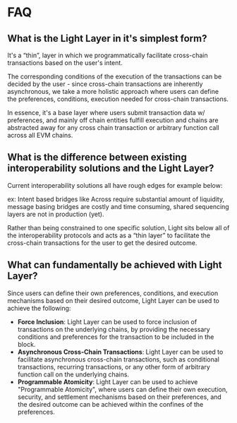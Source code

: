 # FAQ

## What is the Light Layer in it's simplest form?

It's a “thin”, layer in which we programmatically facilitate cross-chain transactions based on the user's intent.

The corresponding conditions of the execution of the transactions can be decided by the user - since cross-chain transactions are inherently asynchronous, we take a more holistic approach where users can define the preferences, conditions, execution needed for cross-chain transactions.

In essence, it's a base layer where users submit transaction data w/ preferences, and mainly off chain entities fulfill execution and chains are abstracted away for any cross chain transaction or arbitrary function call across all EVM chains.

## What is the difference between existing interoperability solutions and the Light Layer?

Current interoperability solutions all have rough edges for example below:

ex: Intent based bridges like Across require substantial amount of liquidity, message basing bridges are costly and time consuming, shared sequencing layers are not in production (yet).

Rather than being constrained to one specific solution, Light sits below all of the interoperability protocols and acts as a “thin layer” to facilitate the cross-chain transactions for the user to get the desired outcome.

## What can fundamentally be achieved with Light Layer?

Since users can define their own preferences, conditions, and execution mechanisms based on their desired outcome, Light Layer can be used to achieve the following:

- **Force Inclusion**:
  Light Layer can be used to force inclusion of transactions on the underlying chains, by providing the necessary conditions and preferences for the transaction to be included in the block.
- **Asynchronous Cross-Chain Transactions**:
  Light Layer can be used to facilitate asynchronous cross-chain transactions, such as conditional transactions, recurring transactions, or any other form of arbitrary function call on the underlying chains.
- **Programmable Atomicity**:
  Light Layer can be used to achieve "Programmable Atomicity", where users can define their own execution, security, and settlement mechanisms based on their preferences, and the desired outcome can be achieved within the confines of the preferences.
